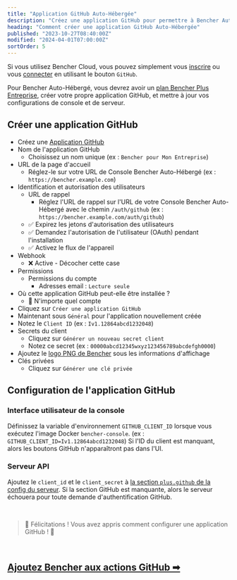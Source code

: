```yaml
---
title: "Application GitHub Auto-Hébergée"
description: "Créez une application GitHub pour permettre à Bencher Auto-Hébergé de s'authentifier avec GitHub"
heading: "Comment créer une application GitHub Auto-Hébergée"
published: "2023-10-27T08:40:00Z"
modified: "2024-04-01T07:00:00Z"
sortOrder: 5
---
```


Si vous utilisez Bencher Cloud, vous pouvez simplement vous [inscrire](/auth/signup) ou vous [connecter](/auth/login)
en utilisant le bouton `GitHub`.

Pour Bencher Auto-Hébergé, vous devrez avoir un [plan Bencher Plus Entreprise](/pricing/?level=entreprise), créer votre propre application GitHub, et mettre à jour vos configurations de console et de serveur.

## Créer une application GitHub

- Créez une [Application GitHub](https://docs.github.com/fr/apps/creating-github-apps/registering-a-github-app/registering-a-github-app#registering-a-github-app)
- Nom de l'application GitHub
  - Choisissez un nom unique (ex : `Bencher pour Mon Entreprise`)
- URL de la page d'accueil
  - Réglez-le sur votre URL de Console Bencher Auto-Hébergé (ex : `https://bencher.example.com`)
- Identification et autorisation des utilisateurs
  - URL de rappel
    - Réglez l'URL de rappel sur l'URL de votre Console Bencher Auto-Hébergé avec le chemin `/auth/github` (ex : `https://bencher.example.com/auth/github`)
  - ✅ Expirez les jetons d'autorisation des utilisateurs
  - ✅ Demandez l'autorisation de l'utilisateur (OAuth) pendant l'installation
  - ✅ Activez le flux de l'appareil
- Webhook
  - ❌ Active - Décocher cette case
- Permissions
  - Permissions du compte
    - Adresses email : `Lecture seule`
- Où cette application GitHub peut-elle être installée ?
  - 🔘 N'importe quel compte
- Cliquez sur `Créer une application GitHub`
- Maintenant sous `Général` pour l'application nouvellement créée
- Notez le `Client ID` (ex : `Iv1.12864abcd1232048`)
- Secrets du client
  - Cliquez sur `Générer un nouveau secret client`
  - Notez ce secret (ex : `00000abcd12345wxyz123456789abcdefgh0000`)
- Ajoutez le [logo PNG de Bencher](/brand/) sous les informations d'affichage
- Clés privées
  - Cliquez sur `Générer une clé privée`

## Configuration de l'application GitHub

### Interface utilisateur de la console
Définissez la variable d'environnement `GITHUB_CLIENT_ID` lorsque vous exécutez l'image Docker `bencher-console`. (ex : `GITHUB_CLIENT_ID=Iv1.12864abcd1232048`) Si l'ID du client est manquant, alors les boutons GitHub n'apparaîtront pas dans l'UI.

### Serveur API
Ajoutez le `client_id` et le `client_secret` à [la section `plus.github` de la config du serveur](/fr/docs/reference/server-config/#plusgithub). Si la section GitHub est manquante, alors le serveur échouera pour toute demande d'authentification GitHub.

<br/>

> 🐰 Félicitations ! Vous avez appris comment configurer une application GitHub ! 🎉

<br/>

<h2><a href="/fr/docs/how-to/github-actions/">Ajoutez Bencher aux actions GitHub ➡</a></h2>